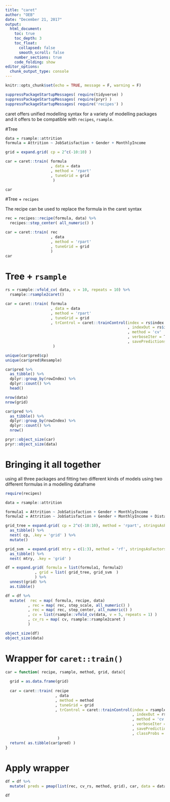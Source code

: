 ```yaml
---
title: "caret"
author: "OEB"
date: "December 21, 2017"
output:
  html_document:
    toc: true
    toc_depth: 3
    toc_float: 
      collapsed: false
      smooth_scroll: false
    number_sections: true
    code_folding: show 
editor_options: 
  chunk_output_type: console
---
```


```r
knitr::opts_chunk$set(echo = TRUE, message = F, warning = F)
```

```r
suppressPackageStartupMessages( require(tidyverse) )
suppressPackageStartupMessages( require(pryr) )
suppressPackageStartupMessages( require('recipes') )


```

caret offers unified modelling syntax for a variety of modelling packages and it offers to be compatible with `recipes`, `rsample`.

#Tree

```r

data = rsample::attrition
formula = Attrition ~ JobSatisfaction + Gender + MonthlyIncome

grid = expand.grid( cp = 2^c(-10:10) )

car = caret::train( formula
                    , data = data
                    , method = 'rpart'
                    , tuneGrid = grid
                     )

car

```

#Tree + `recipes`

The recipe can be used to replace the formula in the caret syntax 

```r

rec = recipes::recipe(formula, data) %>%
  recipes::step_center( all_numeric() )

car = caret::train( rec
                    , data
                    , method = 'rpart'
                    , tuneGrid = grid
                    )
car

```

# Tree + `rsample`

```r

rs = rsample::vfold_cv( data, v = 10, repeats = 10) %>%
  rsample::rsample2caret()

car = caret::train( formula
                    , data = data
                    , method = 'rpart'
                    , tuneGrid = grid
                    , trControl = caret::trainControl(index = rs$index
                                                      , indexOut = rs$indexOut
                                                      , method = 'cv'
                                                      , verboseIter = T
                                                      , savePredictions = T)
                     )

unique(car$pred$cp)
unique(car$pred$Resample)

car$pred %>%
  as_tibble() %>%
  dplyr::group_by(rowIndex) %>%
  dplyr::count() %>%
  head()

nrow(data)
nrow(grid)

car$pred %>%
  as_tibble() %>%
  dplyr::group_by(rowIndex) %>%
  dplyr::count() %>%
  nrow()

pryr::object_size(car)
pryr::object_size(data)

```

# Bringing it all together 

using all three packages and fitting two different kinds of models using two different formulas in a modelling dataframe

```r

require(recipes)

data = rsample::attrition

formula1 = Attrition ~ JobSatisfaction + Gender + MonthlyIncome
formula2 = Attrition ~ JobSatisfaction + Gender + MonthlyIncome + DistanceFromHome

grid_tree = expand.grid( cp = 2^c(-10:10), method = 'rpart', stringsAsFactors = FALSE) %>%
  as_tibble() %>%
  nest( cp, .key = 'grid' ) %>%
  mutate()

grid_svm  = expand.grid( mtry = c(1:3), method = 'rf', stringsAsFactors = FALSE )  %>%
  as_tibble() %>%
  nest( mtry, .key = 'grid' )

df = expand.grid( formula = list(formula1, formula2)
             , grid = list( grid_tree, grid_svm  ) 
             ) %>%
  unnest(grid) %>%
  as.tibble()

df = df %>%
  mutate(  rec = map( formula, recipe, data)
          , rec = map( rec, step_scale, all_numeric() )
          , rec = map( rec, step_center, all_numeric() )
          , cv = list(rsample::vfold_cv(data, v = 5, repeats = 1) )
          , cv_rs = map( cv, rsample::rsample2caret )
          ) 

object_size(df)
object_size(data)

```

# Wrapper for `caret::train()`

```r

car = function( recipe, rsample, method, grid, data){
  
  grid = as.data.frame(grid)
  
  car = caret::train( recipe
                      , data
                      , method = method
                      , tuneGrid = grid
                      , trControl = caret::trainControl(index = rsample$index
                                                        , indexOut = rsample$indexOut
                                                        , method = 'cv'
                                                        , verboseIter = T
                                                        , savePredictions = T
                                                        , classProbs = T )
                       )
  return( as.tibble(car$pred) )
}

```

# Apply wrapper

```r

df = df %>%
  mutate( preds = pmap(list(rec, cv_rs, method, grid), car, data = data) )

df

```
